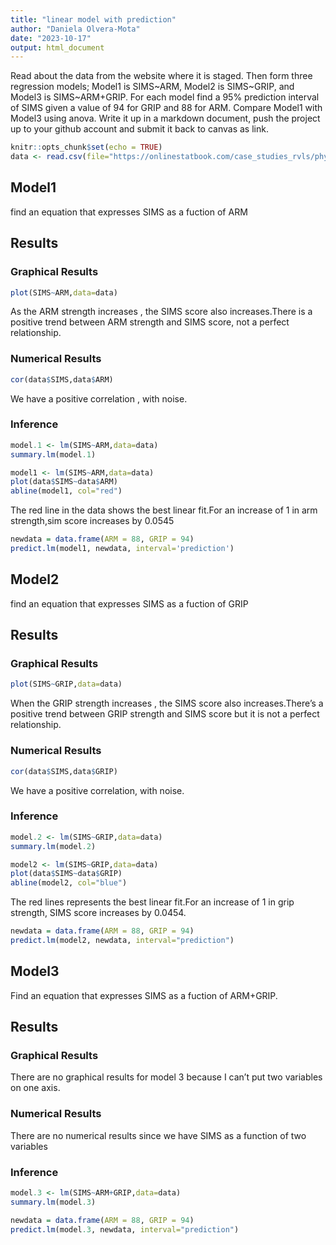 ```yaml
---
title: "linear model with prediction"
author: "Daniela Olvera-Mota"
date: "2023-10-17"
output: html_document
---
```


Read about the data from the website where it is staged.  Then form three regression models; Model1 is SIMS~ARM, Model2 is SIMS~GRIP, and Model3 is SIMS~ARM+GRIP. For each model find a 95% prediction interval of SIMS given a value of 94  for GRIP and 88 for ARM. Compare Model1 with Model3 using anova. Write it up in a markdown document, push the project up to your github account and submit it back to canvas as link. 



```r
knitr::opts_chunk$set(echo = TRUE)
data <- read.csv(file="https://onlinestatbook.com/case_studies_rvls/physical_strength/data.txt",sep="",header=TRUE)
```


## Model1
find an equation that expresses SIMS as a fuction of ARM 

## Results

### Graphical Results

```r
plot(SIMS~ARM,data=data)
```

As the ARM strength increases , the SIMS score also increases.There is a positive trend between ARM strength and SIMS score, not a perfect relationship.

### Numerical Results

```r
cor(data$SIMS,data$ARM)
```

We have a positive correlation , with noise.

### Inference

```r
model.1 <- lm(SIMS~ARM,data=data)
summary.lm(model.1)
```



```r
model1 <- lm(SIMS~ARM,data=data)
plot(data$SIMS~data$ARM)
abline(model1, col="red")
```

The red line in the data shows the best linear fit.For an increase of 1 in arm strength,sim score increases by 0.0545

```r
newdata = data.frame(ARM = 88, GRIP = 94)
predict.lm(model1, newdata, interval='prediction')
```


## Model2
find an equation that expresses SIMS as a fuction of GRIP

## Results

### Graphical Results

```r
plot(SIMS~GRIP,data=data)
```

When the GRIP strength increases , the SIMS score also increases.There's a positive trend between GRIP strength and SIMS score but it is not a perfect relationship.

### Numerical Results

```r
cor(data$SIMS,data$GRIP)
```
We have a positive correlation, with noise.

### Inference

```r
model.2 <- lm(SIMS~GRIP,data=data)
summary.lm(model.2)
```



```r
model2 <- lm(SIMS~GRIP,data=data)
plot(data$SIMS~data$GRIP)
abline(model2, col="blue")
```

The red lines represents the best linear fit.For an increase of 1 in grip strength, SIMS score increases by 0.0454.

```r
newdata = data.frame(ARM = 88, GRIP = 94)
predict.lm(model2, newdata, interval="prediction")

```

## Model3

Find an equation that expresses SIMS as a fuction of ARM+GRIP.

## Results

### Graphical Results

There are no graphical results for model 3 because I can't put two variables on one axis.

### Numerical Results
There are no numerical results since we have SIMS as a function of two variables

### Inference

```r
model.3 <- lm(SIMS~ARM+GRIP,data=data)
summary.lm(model.3)
```

```r
newdata = data.frame(ARM = 88, GRIP = 94)
predict.lm(model.3, newdata, interval="prediction")

```
